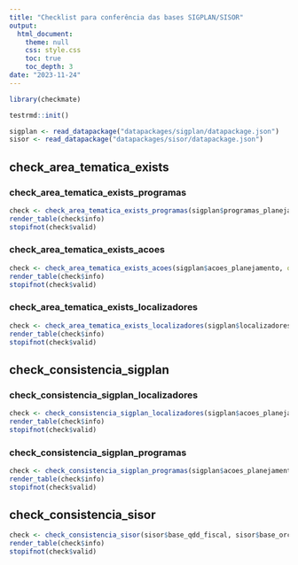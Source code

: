 ```yaml
---
title: "Checklist para conferência das bases SIGPLAN/SISOR"
output:
  html_document:
    theme: null
    css: style.css
    toc: true
    toc_depth: 3
date: "2023-11-24"
---
```


```r
library(checkmate)

testrmd::init()

sigplan <- read_datapackage("datapackages/sigplan/datapackage.json")
sisor <- read_datapackage("datapackages/sisor/datapackage.json")
```

## check_area_tematica_exists

### check_area_tematica_exists_programas

```r
check <- check_area_tematica_exists_programas(sigplan$programas_planejamento, output = TRUE)
render_table(check$info)
stopifnot(check$valid)
```

### check_area_tematica_exists_acoes

```r
check <- check_area_tematica_exists_acoes(sigplan$acoes_planejamento, output = TRUE)
render_table(check$info)
stopifnot(check$valid)
```

### check_area_tematica_exists_localizadores

```r
check <- check_area_tematica_exists_localizadores(sigplan$localizadores_todos_planejamento, output = TRUE)
render_table(check$info)
stopifnot(check$valid)
```

## check_consistencia_sigplan

### check_consistencia_sigplan_localizadores

```r
check <- check_consistencia_sigplan_localizadores(sigplan$acoes_planejamento, sigplan$localizadores_todos_planejamento, output = TRUE)
render_table(check$info)
stopifnot(check$valid)
```

### check_consistencia_sigplan_programas

```r
check <- check_consistencia_sigplan_programas(sigplan$acoes_planejamento, sigplan$programas_planejamento, output = TRUE)
render_table(check$info)
stopifnot(check$valid)
```

## check_consistencia_sisor

```r
check <- check_consistencia_sisor(sisor$base_qdd_fiscal, sisor$base_orcam_despesa_item_fiscal, output = TRUE)
render_table(check$info)
stopifnot(check$valid)
```
